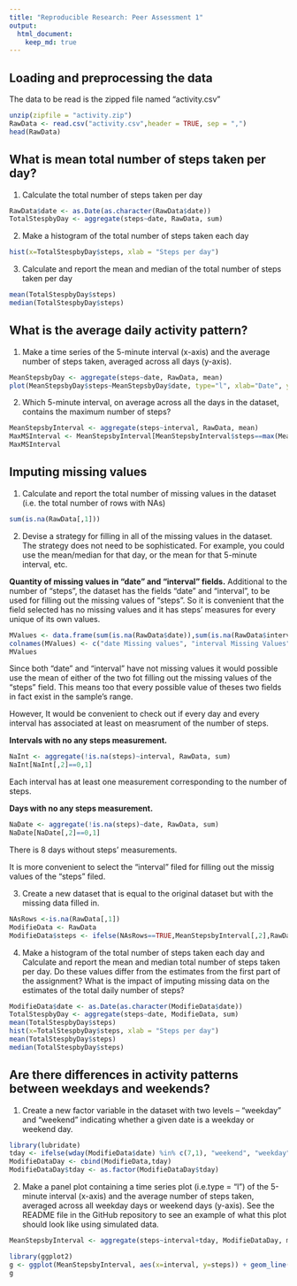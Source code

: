 ```yaml
---
title: "Reproducible Research: Peer Assessment 1"
output: 
  html_document:
    keep_md: true
---
```



## Loading and preprocessing the data

The data to be read is the zipped file named "activity.csv"
```r
unzip(zipfile = "activity.zip")
RawData <- read.csv("activity.csv",header = TRUE, sep = ",")
head(RawData)
```



## What is mean total number of steps taken per day?

1. Calculate the total number of steps taken per day
```r
RawData$date <- as.Date(as.character(RawData$date))
TotalStespbyDay <- aggregate(steps~date, RawData, sum)
```

2. Make a histogram of the total number of steps taken each day
```r
hist(x=TotalStespbyDay$steps, xlab = "Steps per day")
```

3. Calculate and report the mean and median of the total number of steps taken per day
```r
mean(TotalStespbyDay$steps)
median(TotalStespbyDay$steps)
```



## What is the average daily activity pattern?

1. Make a time series of the 5-minute interval (x-axis) and the average number of steps taken, averaged across all days (y-axis).
```r
MeanStepsbyDay <- aggregate(steps~date, RawData, mean)
plot(MeanStepsbyDay$steps~MeanStepsbyDay$date, type="l", xlab="Date", ylab="Mean Steps in a day", main="Time Series of Average Steps per Day")
```

2. Which 5-minute interval, on average across all the days in the dataset, contains the maximum number of steps?
```r
MeanStepsbyInterval <- aggregate(steps~interval, RawData, mean)
MaxMSInterval <- MeanStepsbyInterval[MeanStepsbyInterval$steps==max(MeanStepsbyInterval$steps),1]
MaxMSInterval
```



## Imputing missing values

1. Calculate and report the total number of missing values in the dataset (i.e. the total number of rows with NAs)
```r
sum(is.na(RawData[,1]))
```

2. Devise a strategy for filling in all of the missing values in the dataset. The strategy does not need to be sophisticated. For example, you could use the mean/median for that day, or the mean for that 5-minute interval, etc.


**Quantity of missing values in "date" and "interval" fields.**
Additional to the number of "steps", the dataset has the fields "date" and "interval", to be used for filling out the missing values of "steps". So it is convenient that the field selected has no missing values and it has steps' measures for every unique of its own values.

```r
MValues <- data.frame(sum(is.na(RawData$date)),sum(is.na(RawData$interval)))
colnames(MValues) <- c("date Missing values", "interval Missing Values")
MValues
```

Since both "date" and "interval" have not missing values it would possible use the mean of either of the two fot filling out the missing values of the "steps" field. This means too that every possible value of theses two fields in fact exist in the sample's range.

However, It would be convenient to check out if every day and every interval has associated at least on measrument of the number of steps.

**Intervals with no any steps measurement.**
```r
NaInt <- aggregate(!is.na(steps)~interval, RawData, sum)
NaInt[NaInt[,2]==0,1]

```
Each interval has at least one measurement corresponding to the number of steps.

**Days with no any steps measurement.**
```r
NaDate <- aggregate(!is.na(steps)~date, RawData, sum)
NaDate[NaDate[,2]==0,1]
```
There is 8 days without steps' measurements.

It is more convenient to select the "interval" filed for filling out the missig values of the "steps" filed.


3. Create a new dataset that is equal to the original dataset but with the missing data filled in.
```r
NAsRows <-is.na(RawData[,1])
ModifieData <- RawData
ModifieData$steps <- ifelse(NAsRows==TRUE,MeanStepsbyInterval[,2],RawData[,1])
```



4. Make a histogram of the total number of steps taken each day and Calculate and report the mean and median total number of steps taken per day. Do these values differ from the estimates from the first part of the assignment? What is the impact of imputing missing data on the estimates of the total daily number of steps?
```r
ModifieData$date <- as.Date(as.character(ModifieData$date))
TotalStespbyDay <- aggregate(steps~date, ModifieData, sum)
mean(TotalStespbyDay$steps)
hist(x=TotalStespbyDay$steps, xlab = "Steps per day")
mean(TotalStespbyDay$steps)
median(TotalStespbyDay$steps)
```



## Are there differences in activity patterns between weekdays and weekends?

1. Create a new factor variable in the dataset with two levels – “weekday” and “weekend” indicating whether a given date is a weekday or weekend day.
```r
library(lubridate)
tday <- ifelse(wday(ModifieData$date) %in% c(7,1), "weekend", "weekday")
ModifieDataDay <- cbind(ModifieData,tday)
ModifieDataDay$tday <- as.factor(ModifieDataDay$tday)
```


2. Make a panel plot containing a time series plot (i.e.type = "l") of the 5-minute interval (x-axis) and the average number of steps taken, averaged across all weekday days or weekend days (y-axis). See the README file in the GitHub repository to see an example of what this plot should look like using simulated data.
```r
MeanStepsbyInterval <- aggregate(steps~interval+tday, ModifieDataDay, mean)
```

```r
library(ggplot2)
g <- ggplot(MeanStepsbyInterval, aes(x=interval, y=steps)) + geom_line() + facet_grid(vars(tday))+ylab(expression("Average Steps per Day")) + xlab(expression("Measured Interval"))
g

```

